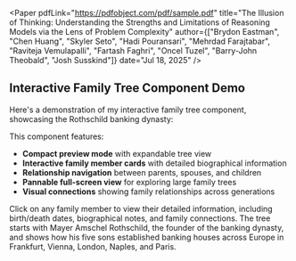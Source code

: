 
<Paper
  pdfLink="https://pdfobject.com/pdf/sample.pdf"
  title="The Illusion of Thinking: Understanding the Strengths and Limitations of Reasoning Models via the Lens of Problem Complexity"
  author={["Brydon Eastman", "Chen Huang", "Skyler Seto", "Hadi Pouransari", "Mehrdad Farajtabar", "Raviteja Vemulapalli", "Fartash Faghri", "Oncel Tuzel", "Barry-John Theobald", "Josh Susskind"]}
  date="Jul 18, 2025"
/>

## Interactive Family Tree Component Demo

Here's a demonstration of my interactive family tree component, showcasing the Rothschild banking dynasty:

<Tree family="rothschild" />

This component features:
- **Compact preview mode** with expandable tree view
- **Interactive family member cards** with detailed biographical information
- **Relationship navigation** between parents, spouses, and children
- **Pannable full-screen view** for exploring large family trees
- **Visual connections** showing family relationships across generations

Click on any family member to view their detailed information, including birth/death dates, biographical notes, and family connections. The tree starts with Mayer Amschel Rothschild, the founder of the banking dynasty, and shows how his five sons established banking houses across Europe in Frankfurt, Vienna, London, Naples, and Paris.
